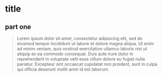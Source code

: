 # title

## part one


> Lorem ipsum dolor sit amet, consectetur adipiscing elit, sed do eiusmod tempor incididunt ut labore et 
dolore magna aliqua. Ut enim ad minim veniam, quis nostrud exercitation ullamco laboris nisi ut aliquip 
ex ea commodo consequat. Duis aute irure dolor in reprehenderit in voluptate velit esse cillum dolore eu 
fugiat nulla pariatur. Excepteur sint occaecat cupidatat non proident, sunt in culpa qui officia deserunt mollit 
anim id est laborum.

